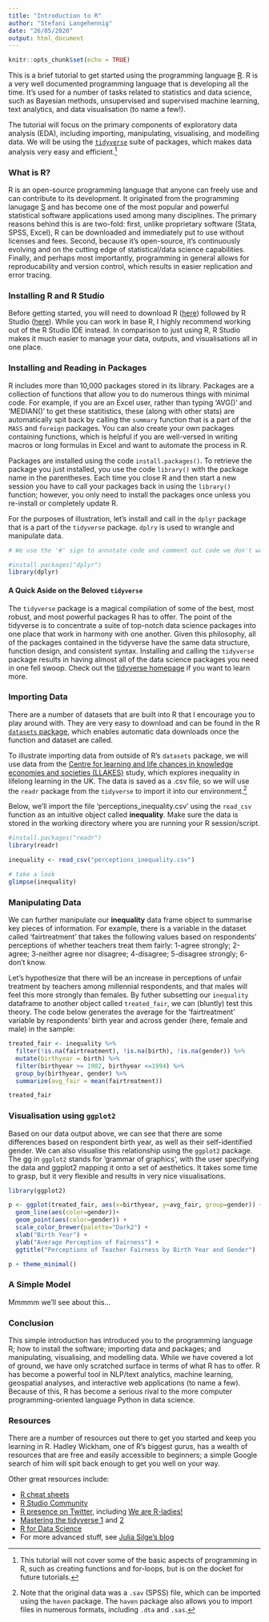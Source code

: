 ```yaml
---
title: "Introduction to R"
author: "Stefani Langehennig"
date: "26/05/2020"
output: html_document
---
```


```r
knitr::opts_chunk$set(echo = TRUE)
```


This is a brief tutorial to get started using the programming language [R](https://www.r-project.org/about.html). R is a very well documented programming language that is developing all the time. It's used for a number of tasks related to statistics and data science, such as Bayesian methods, unsupervised and supervised machine learning, text analytics, and data visualisation (to name a few!). 

The tutorial will focus on the primary components of exploratory data analysis (EDA), including importing, manipulating, visualising, and modelling data. We will be using the [`tidyverse`](https://www.tidyverse.org/) suite of packages, which makes data analysis very easy and efficient.^[This tutorial will not cover some of the basic aspects of programming in R, such as creating functions and for-loops, but is on the docket for future tutorials.] 

### What is R?

R is an open-source programming language that anyone can freely use and can contribute to its development. It originated from the programming lanugage [S](https://bookdown.org/rdpeng/rprogdatascience/history-and-overview-of-r.html) and has become one of the most popular and powerful statistical software applications used among many disciplines. The primary reasons behind this is are two-fold: first, unlike proprietary software (Stata, SPSS, Excel), R can be downloaded and immediately put to use without licenses and fees. Second, because it's open-source, it's continuously evolving and on the cutting edge of statistical/data science capabilities. Finally, and perhaps most importantly, programming in general allows for reproducability and version control, which results in easier replication and error tracing.  


### Installing R and R Studio

Before getting started, you will need to download R ([here](https://www.r-project.org/)) followed by R Studio ([here](https://rstudio.com/products/rstudio/download/)). While you can work in base R, I highly recommend working out of the R Studio IDE instead. In comparison to just using R, R Studio makes it much easier to manage your data, outputs, and visualisations all in one place. 

### Installing and Reading in Packages

R includes more than 10,000 packages stored in its library. Packages are a collection of functions that allow you to do numerous things with minimal code. For example, if you are an Excel user, rather than typing 'AVG()' and 'MEDIAN()' to get these statitistics, these (along with other stats) are automatically spit back by calling the `summary` function that is a part of the `MASS` and `foreign` packages. You can also create your own packages containing functions, which is helpful if you are well-versed in writing macros or long formulas in Excel and want to automate the process in R.

Packages are installed using the code `install.packages()`. To retrieve the package you just installed, you use the code `library()` with the package name in the parentheses. Each time you close R and then start a new session you have to call your packages back in using the `library()` function; however, you only need to install the packages once unless you re-install or completely update R.

For the purposes of illustration, let's install and call in the `dplyr` package that is a part of the `tidyverse` package. `dplry` is used to wrangle and manipulate data.

```r
# We use the '#' sign to annotate code and comment out code we don't want to run. I've already installed this package so I'm going to comment it out here.

#install.packages("dplyr")
library(dplyr)

```


#### A Quick Aside on the Beloved `tidyverse`

The `tidyverse` package is a magical compilation of some of the best, most robust, and most powerful packages R has to offer. The point of the tidyverse is to concentrate a suite of top-notch data science packages into one place that work in harmony with one another. Given this philosophy, all of the packages contained in the tidyverse have the same data structure, function design, and consistent syntax. Installing and calling the `tidyverse` package results in having almost all of the data science packages you need in one fell swoop. Check out the [tidyverse homepage](https://www.tidyverse.org/) if you want to learn more. 

### Importing Data
There are a number of datasets that are built into R that I encourage you to play around with. They are very easy to download and can be found in the R [`datasets` package](https://stat.ethz.ch/R-manual/R-devel/library/datasets/html/00Index.html), which enables automatic data downloads once the function and dataset are called.

To illustrate importing data from outside of R's `datasets` package, we will use data from the [Centre for learning and life chances in knowledge economies and societies (LLAKES)](https://reshare.ukdataservice.ac.uk/851427/) study, which explores inequality in lifelong learning in the UK. The data is saved as a .csv file, so we will use the `readr` package from the `tidyverse` to import it into our environment.^[Note that the original data was a `.sav` (SPSS) file, which can be imported using the `haven` package. The `haven` package also allows you to import files in numerous formats, including `.dta` and `.sas`.] 

Below, we'll import the file 'perceptions_inequality.csv' using the `read_csv` function as an intuitive object called **inequality**. Make sure the data is stored in the working directory where you are running your R session/script.

```r
#install.packages("readr")
library(readr)

inequality <- read_csv("perceptions_inequality.csv")

# take a look
glimpse(inequality)

```

### Manipulating Data
We can further manipulate our **inequality** data frame object to summarise key pieces of information. For example, there is a variable in the dataset called 'fairtreatment' that takes the following values based on respondents' perceptions of whether teachers treat them fairly: 1-agree strongly; 2-agree; 3-neither agree nor disagree; 4-disagree; 5-disagree strongly; 6-don't know. 

Let's hypothesize that there will be an increase in perceptions of unfair treatment by teachers among millennial respondents, and that males will feel this more strongly than females. By futher subsetting our `inequality` dataframe to another object called `treated_fair`, we can (bluntly) test this theory. The code below generates the average for the 'fairtreatment' variable by respondents' birth year and across gender (here, female and male) in the sample:

```r
treated_fair <- inequality %>%
  filter(!is.na(fairtreatment), !is.na(birth), !is.na(gender)) %>%
  mutate(birthyear = birth) %>%
  filter(birthyear >= 1982, birthyear <=1994) %>%
  group_by(birthyear, gender) %>%
  summarize(avg_fair = mean(fairtreatment))

treated_fair

```

### Visualisation using `ggplot2` 
Based on our data output above, we can see that there are some differences based on respondent birth year, as well as their self-identified gender. We can also visualise this relationship using the `ggplot2` package. The gg in `ggplot2` stands for 'grammar of graphics', with the user specifying the data and ggplot2 mapping it onto a set of aesthetics. It takes some time to grasp, but it very flexible and results in very nice visualisations.

```r
library(ggplot2)

p <- ggplot(treated_fair, aes(x=birthyear, y=avg_fair, group=gender)) +
  geom_line(aes(color=gender))+
  geom_point(aes(color=gender)) +
  scale_color_brewer(palette="Dark2") +
  xlab("Birth Year") +
  ylab("Average Perception of Fairness") +
  ggtitle("Perceptions of Teacher Fairness by Birth Year and Gender")

p + theme_minimal()
```



### A Simple Model
Mmmmm we'll see about this...

### Conclusion

This simple introduction has introduced you to the programming language R; how to install the software; importing data and packages; and manipulating, visualising, and modelling data. While we have covered a lot of ground, we have only scratched surface in terms of what R has to offer. R has become a powerful tool in NLP/text analytics, machine learning, geospatial analyses, and interactive web applications (to name a few). Because of this, R has become a serious rival to the more computer programming-oriented language Python in data science.

### Resources

There are a number of resources out there to get you started and keep you learning in R. Hadley Wickham, one of R's biggest gurus, has a wealth of resources that are free and easily accessible to beginners; a simple Google search of him will spit back enough to get you well on your way. 

Other great resources include:

* [R cheat sheets](https://rstudio.com/resources/cheatsheets/)
* [R Studio Community](https://community.rstudio.com/)
* [R presence on Twitter](https://twitter.com/Rbloggers), including [We are R-ladies!](https://twitter.com/WeAreRLadies)
* [Mastering the tidyverse 1](https://www.tidyverse.org/learn/) and [2](https://moderndive.com/)
* [R for Data Science](https://r4ds.had.co.nz/)
* For more advanced stuff, see [Julia Silge's blog](https://juliasilge.com/blog/)


